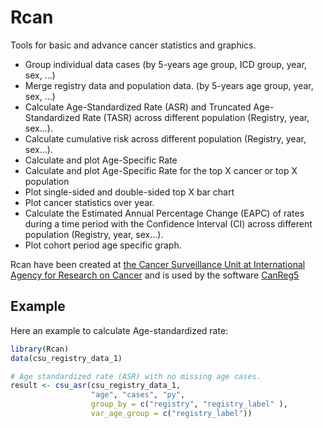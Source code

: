 
# Rcan

Tools for basic and advance cancer statistics and graphics.

* Group individual data cases (by 5-years age group, ICD group, year, sex, ...)
* Merge registry data and population data. (by 5-years age group, year, sex, ...)
* Calculate Age-Standardized Rate (ASR) and Truncated Age-Standardized Rate (TASR) across different population (Registry, year, sex...).
* Calculate cumulative risk across different population (Registry, year, sex...).
* Calculate and plot Age-Specific Rate
* Calculate and plot Age-Specific Rate for the top X cancer or top X population
* Plot single-sided and double-sided  top X bar chart
* Plot cancer statistics over year.
* Calculate the Estimated Annual Percentage Change (EAPC) of rates during a time period with the Confidence Interval (CI) across different population (Registry, year, sex...).
* Plot cohort period age specific graph.

Rcan have been created at [the Cancer Surveillance Unit at International Agency for Research on Cancer](https://www.iarc.fr/en/research-groups/sec1/index.php) and 
is used by the software [CanReg5](http://www.iacr.com.fr/index.php?option=com_content&view=article&id=9:canreg5&catid=68&Itemid=445)



## Example

Here an example to calculate Age-standardized rate:

```r
library(Rcan)
data(csu_registry_data_1)

# Age standardized rate (ASR) with no missing age cases.
result <- csu_asr(csu_registry_data_1, 
                  "age", "cases", "py",
                  group_by = c("registry", "registry_label" ),
                  var_age_group = c("registry_label"))
```
